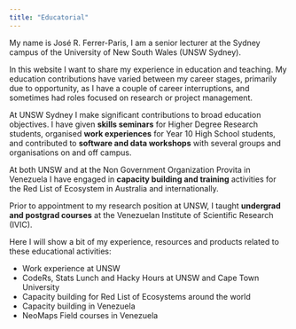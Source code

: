 ```yaml
---
title: "Educatorial"
---
```


My name is José R. Ferrer-Paris, I am a senior lecturer at the Sydney campus of the University of New South Wales (UNSW Sydney).

In this website I want to share my experience in education and teaching. My education contributions have varied between my career stages, primarily due to opportunity, as I have a couple of career interruptions, and sometimes had roles focused on research or project management.

At UNSW Sydney I make significant contributions to broad education objectives. I have given **skills seminars** for Higher Degree Research students, organised **work experiences** for Year 10 High School students, and contributed to **software and data workshops** with several groups and organisations on and off campus.

At both UNSW and at the Non Government Organization Provita in Venezuela I have engaged in **capacity building and training** activities for the Red List of Ecosystem in Australia and internationally. 

Prior to appointment to my research position at UNSW, I taught **undergrad and postgrad courses** at the Venezuelan Institute of Scientific Research (IVIC). 

Here I will show a bit of my experience, resources and products related to these educational activities:

- Work experience at UNSW
- CodeRs, Stats Lunch and Hacky Hours at UNSW and Cape Town University
- Capacity building for Red List of Ecosystems around the world 
- Capacity building in Venezuela
- NeoMaps Field courses in Venezuela
